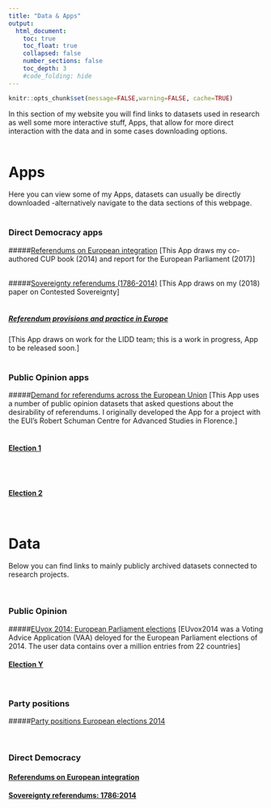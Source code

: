 ```yaml
---
title: "Data & Apps"
output:
  html_document:
    toc: true
    toc_float: true
    collapsed: false
    number_sections: false
    toc_depth: 3
    #code_folding: hide
---
```


```r
knitr::opts_chunk$set(message=FALSE,warning=FALSE, cache=TRUE)
```

In this section of my website you will find links to datasets used in research as well some more interactive stuff, Apps, that allow for more direct interaction with the data and in some cases downloading options. 
<br/><br/>

# Apps
Here you can view some of my Apps, datasets can usually be directly downloaded -alternatively navigate to the data sections of this webpage.
<br/><br/>

### Direct Democracy apps
  
  

#####<a href="https://fmendez72.github.io/web/pages/eu2017.html" target="_blank">Referendums on European integration</a> 
[This App draws my co-authored CUP book (2014) and report for the European Parliament (2017)]
<br/><br/>

#####<a href="https://fmendez72.github.io/web/pages/sovereignty.html" target="_blank">Sovereignty referendums (1786-2014)</a> 
[This App draws on my (2018) paper on Contested Sovereignty]
<br/><br/>

##### [Referendum provisions and practice in Europe]()
[This App draws on work for the LIDD team; this is a work in progress, App to be released soon.]
<br/><br/>

### Public Opinion apps

#####<a href="https://fmendez72.github.io/web/pages/refDemand.html" target="_blank">Demand for referendums across the European Union</a> 
[This App uses a number of public opinion datasets that asked questions about the desirability of referendums. I originally developed the App for a project with the EUI's Robert Schuman Centre for Advanced Studies in Florence.]
<br/><br/>

#### [Election 1](https://fmendez72.github.io/FM_webtest/Liddpages/ConceptualMap.html)
<br/><br/>

#### [Election 2](https://fmendez72.github.io/FM_webtest/Liddpages/ConceptualMap.html)

<br/>

# Data

Below you can find links to mainly publicly archived datasets connected to research projects.

<br/>

### Public Opinion

#####<a href="https://data.gesis.org/sharing/#!Detail/10.7802/1750" target="_blank">EUvox 2014: European Parliament elections</a> 
[EUvox2014 was a Voting Advice Application (VAA) deloyed for the European Parliament elections of 2014. The user data contains over a million entries from 22 countries]
<br/>

#### [Election Y](https://fmendez72.github.io/FM_webtest/Liddpages/ConceptualMap.html)

<br/>

### Party positions

#####<a href="https://data.gesis.org/sharing/#!Detail/10.7802/1594" target="_blank">Party positions European elections 2014</a> 

<br/>

### Direct Democracy

#### [Referendums on European integration ](https://fmendez72.github.io/FM_webtest/Liddpages/ConceptualMap.html)

#### [Sovereignty referendums: 1786:2014](https://fmendez72.github.io/FM_webtest/Liddpages/ConceptualMap.html)

<br/>

